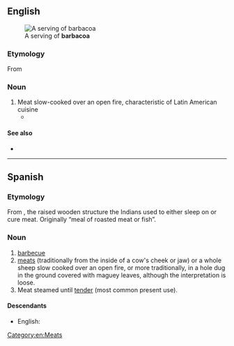 ==English==
[[File:Barbacoa (en Hidalgo).JPG|thumb|A serving of '''barbacoa''']]

===Etymology===
From {{etyl|es|en}} {{m|es|barbacoa}}

===Noun===
{{en-noun|-}}

# Meat slow-cooked over an open fire, characteristic of Latin American cuisine
#* {{quote-journal|date=January 16, 2004|author=Mike Sula|title=The Cooking Life|work=Chicago Reader|url=https://securesite.chireader.com/cgi-bin/Archive/abridged2.bat?path=2004/040116/RESTBOX
|passage=At first Andablo tried to make '''barbacoa''' with cow heads, but something about American beef didn't taste right. "}}

====See also====
* {{pedialite}}

[[Category:en:Meats]]

----

==Spanish==

===Etymology===
From {{etyl|tnq|es}} {{m|tnq|barbakoa||framework of sticks}}, the raised wooden structure the Indians used to either sleep on or cure meat. Originally “meal of roasted meat or fish”.

===Noun===
{{es-noun|f}}

# [[barbecue]]
# [[meat]]s (traditionally from the inside of a cow's cheek or jaw) or a whole sheep slow cooked over an open fire, or more traditionally, in a hole dug in the ground covered with maguey leaves, although the interpretation is loose.
# Meat steamed until [[tender]] (most common present use).

====Descendants====
* English: {{l|en|barbecue}}